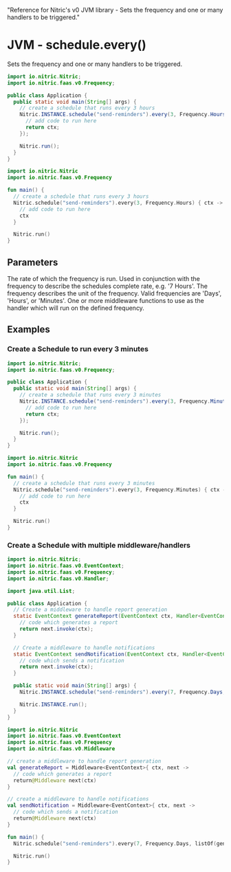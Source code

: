   "Reference for Nitric's v0 JVM library - Sets the frequency and one or many handlers to be triggered."

# JVM - schedule.every()

Sets the frequency and one or many handlers to be triggered.

<Tabs syncKey="jvm-lang">

<TabItem label="Java">

```java
import io.nitric.Nitric;
import io.nitric.faas.v0.Frequency;

public class Application {
  public static void main(String[] args) {
    // create a schedule that runs every 3 hours
    Nitric.INSTANCE.schedule("send-reminders").every(3, Frequency.Hours, (ctx) -> {
      // add code to run here
      return ctx;
    });

    Nitric.run();
  }
}
```

</TabItem>

<TabItem label="Kotlin">

```kotlin
import io.nitric.Nitric
import io.nitric.faas.v0.Frequency

fun main() {
  // create a schedule that runs every 3 hours
  Nitric.schedule("send-reminders").every(3, Frequency.Hours) { ctx ->
    // add code to run here
    ctx
  }

  Nitric.run()
}
```

</TabItem>

</Tabs>

## Parameters

<Properties>
  <Property name="rate" required type="Int">
    The rate of which the frequency is run. Used in conjunction with the
    frequency to describe the schedules complete rate, e.g. '7 Hours'.
  </Property>
  <Property name="frequency" required type="Frequency">
    The frequency describes the unit of the frequency. Valid frequencies are
    'Days', 'Hours', or 'Minutes'.
  </Property>
  <Property
    name="middleware"
    required
    type="EventMiddleware or List<EventMiddleware>"
  >
    One or more middleware functions to use as the handler which will run on the
    defined frequency.
  </Property>
</Properties>

## Examples

### Create a Schedule to run every 3 minutes

<Tabs syncKey="jvm-lang">

<TabItem label="Java">

```java
import io.nitric.Nitric;
import io.nitric.faas.v0.Frequency;

public class Application {
  public static void main(String[] args) {
    // create a schedule that runs every 3 minutes
    Nitric.INSTANCE.schedule("send-reminders").every(3, Frequency.Minutes, (ctx) -> {
      // add code to run here
      return ctx;
    });

    Nitric.run();
  }
}
```

</TabItem>

<TabItem label="Kotlin">

```kotlin
import io.nitric.Nitric
import io.nitric.faas.v0.Frequency

fun main() {
  // create a schedule that runs every 3 minutes
  Nitric.schedule("send-reminders").every(3, Frequency.Minutes) { ctx ->
    // add code to run here
    ctx
  }

  Nitric.run()
}
```

</TabItem>

</Tabs>

### Create a Schedule with multiple middleware/handlers

<Tabs syncKey="jvm-lang">

<TabItem label="Java">

```java
import io.nitric.Nitric;
import io.nitric.faas.v0.EventContext;
import io.nitric.faas.v0.Frequency;
import io.nitric.faas.v0.Handler;

import java.util.List;

public class Application {
  // Create a middleware to handle report generation
  static EventContext generateReport(EventContext ctx, Handler<EventContext> next) {
    // code which generates a report
    return next.invoke(ctx);
  }

  // Create a middleware to handle notifications
  static EventContext sendNotification(EventContext ctx, Handler<EventContext> next) {
    // code which sends a notification
    return next.invoke(ctx);
  }

  public static void main(String[] args) {
    Nitric.INSTANCE.schedule("send-reminders").every(7, Frequency.Days, List.of(Test::generateReport, Test::sendNotification));

    Nitric.INSTANCE.run();
  }
}
```

</TabItem>

<TabItem label="Kotlin">

```kotlin
import io.nitric.Nitric
import io.nitric.faas.v0.EventContext
import io.nitric.faas.v0.Frequency
import io.nitric.faas.v0.Middleware

// create a middleware to handle report generation
val generateReport = Middleware<EventContext>{ ctx, next ->
  // code which generates a report
  return@Middleware next(ctx)
}

// create a middleware to handle notifications
val sendNotification = Middleware<EventContext>{ ctx, next ->
  // code which sends a notification
  return@Middleware next(ctx)
}

fun main() {
  Nitric.schedule("send-reminders").every(7, Frequency.Days, listOf(generateReport, sendNotification))

  Nitric.run()
}
```

</TabItem>

</Tabs>
